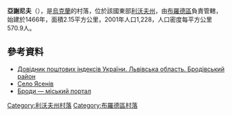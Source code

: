 {{coord|49|57|40|N|25|2|53|E|scale:100000|display=title}}

'''亞謝尼夫'''（{{lang-uk|Ясенів}}），是[[烏克蘭|烏克蘭]]的村落，位於該國東部[[利沃夫州|利沃夫州]]，由[[布羅德區|布羅德區]]負責管轄，始建於1466年，面積2.15平方公里，2001年人口1,228，人口密度每平方公里570.9人。

==參考資料==
*[http://www.uaidx.com/13/281/index Довідник поштових індексів України. Львівська область. Бродівський район]{{Wayback|url=http://www.uaidx.com/13/281/index |date=20160202002802 }}
* [http://gska2.rada.gov.ua/pls/z7502/A005?rdat1=22.08.2005&rf7571=19190 Село Ясенів]{{dead link|date=2017年11月 |bot=InternetArchiveBot |fix-attempted=yes }}
* [http://www.brody.lviv.ua Броди — міський портал]{{Wayback|url=http://www.brody.lviv.ua/ |date=20200803181159 }}

{{DEFAULTSORT:Ясенів}}
[[Category:利沃夫州村落|Category:利沃夫州村落]]
[[Category:布羅德區村落|Category:布羅德區村落]]


{{Lviv-geo-stub}}